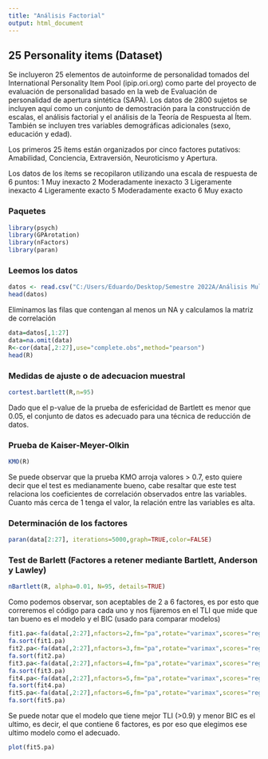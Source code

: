 ```yaml
---
title: "Análisis Factorial"
output: html_document
---
```


## 25 Personality items (Dataset)

Se incluyeron 25 elementos de autoinforme de personalidad tomados del International Personality Item Pool (ipip.ori.org) como parte del proyecto de evaluación de personalidad basado en la web de Evaluación de personalidad de apertura sintética (SAPA). Los datos de 2800 sujetos se incluyen aquí como un conjunto de demostración para la construcción de escalas, el análisis factorial y el análisis de la Teoría de Respuesta al Ítem. También se incluyen tres variables demográficas adicionales (sexo, educación y edad).

Los primeros 25 ítems están organizados por cinco factores putativos: Amabilidad, Conciencia, Extraversión, Neuroticismo y Apertura. 

Los datos de los ítems se recopilaron utilizando una escala de respuesta de 6 puntos: 1 Muy inexacto 2 Moderadamente inexacto 3 Ligeramente inexacto 4 Ligeramente exacto 5 Moderadamente exacto 6 Muy exacto

### Paquetes
```r
library(psych)
library(GPArotation)
library(nFactors)
library(paran)
```
### Leemos los datos
```r
datos <- read.csv("C:/Users/Eduardo/Desktop/Semestre 2022A/Análisis Multivariado/bfi.csv")
head(datos)
``` 
Eliminamos las filas que contengan al menos un NA y calculamos la matriz de correlación
```r
data=datos[,1:27]
data=na.omit(data)
R<-cor(data[,2:27],use="complete.obs",method="pearson")
head(R)
```
### Medidas de ajuste o de adecuacion muestral
```r
cortest.bartlett(R,n=95)
```
Dado que el p-value de la prueba de esfericidad de Bartlett es menor que 0.05, el conjunto de datos es adecuado para una técnica de reducción de datos.

### Prueba de Kaiser-Meyer-Olkin
```r
KMO(R)
```
Se puede observar que la prueba KMO arroja valores > 0.7, esto quiere decir que el test es medianamente bueno, cabe resaltar que este test relaciona los coeficientes de correlación observados entre las variables. Cuanto más cerca de 1 tenga el valor, la relación entre las variables es alta.

### Determinación de los factores
```r
paran(data[2:27], iterations=5000,graph=TRUE,color=FALSE)
```

### Test de Barlett (Factores a retener mediante Bartlett, Anderson y Lawley)

```r
nBartlett(R, alpha=0.01, N=95, details=TRUE)
```
Como podemos observar, son aceptables de 2 a 6 factores, es por esto que correremos el código para cada uno y nos fijaremos en el TLI que mide que tan bueno es el modelo y el BIC (usado para comparar modelos)

```r
fit1.pa<-fa(data[,2:27],nfactors=2,fm="pa",rotate="varimax",scores="regression")
fa.sort(fit1.pa)
fit2.pa<-fa(data[,2:27],nfactors=3,fm="pa",rotate="varimax",scores="regression")
fa.sort(fit2.pa)
fit3.pa<-fa(data[,2:27],nfactors=4,fm="pa",rotate="varimax",scores="regression")
fa.sort(fit3.pa)
fit4.pa<-fa(data[,2:27],nfactors=5,fm="pa",rotate="varimax",scores="regression")
fa.sort(fit4.pa)
fit5.pa<-fa(data[,2:27],nfactors=6,fm="pa",rotate="varimax",scores="regression")
fa.sort(fit5.pa)
```
Se puede notar que el modelo que tiene mejor TLI (>0.9) y menor BIC es el ultimo, es decir, el que contiene 6 factores, es por eso que elegimos ese ultimo modelo como el adecuado. 

```r
plot(fit5.pa)
```